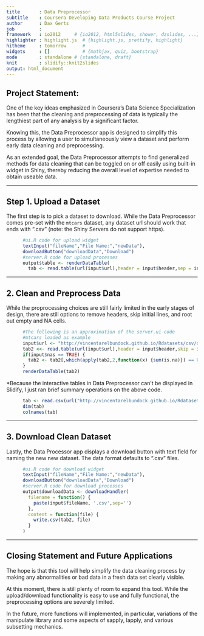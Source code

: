 ```yaml
---
title       : Data Preprocessor
subtitle    : Coursera Developing Data Products Course Project
author      : Dax Gerts
job         :
framework   : io2012     # {io2012, html5slides, shower, dzslides, ...}
highlighter : highlight.js  # {highlight.js, prettify, highlight}
hitheme     : tomorrow      # 
widgets     : []            # {mathjax, quiz, bootstrap}
mode        : standalone # {standalone, draft}
knit        : slidify::knit2slides
output: html_document
---
```


## Project Statement:

One of the key ideas emphasized in Coursera's Data Science Specialization has been that the cleaning and preprocessing of data is typically the lengthiest part of any analysis by a significant factor.

Knowing this, the Data Preprocessor app is designed to simplify this process by allowing a user to simultaneously view a dataset and perform early data cleaning and preprocessing. 

As an extended goal, the Data Preprocessor attempts to find generalized methods for data cleaning that can be toggled on or off easily using built-in widget in Shiny, thereby reducing the overall level of expertise needed to obtain useable data.

---

## Step 1. Upload a Dataset

The first step is to pick a dataset to download. While the Data Preprocessor comes pre-set with the `mtcars` dataset, any dataset url should work that ends with ".csv" (note: the Shiny Servers do not support https).
```r
      #ui.R code for upload widget
      textInput("fileName","File Name:","newData"),
      downloadButton("downloadData","Download")
      #server.R code for upload processes
      output$table <- renderDataTable(
        tab <- read.table(url(input$url),header = input$header,sep = input$space,na.strings =    c("NA","","na","!#DIV/0"))  
```


---

## 2. Clean and Preprocess Data

While the proprocessing choices are still fairly limited in the early stages of design, there are still options to remove headers, skip initial lines, and root out empty and NA cells.

```r
      #The following is an approximation of the server.ui code
      #mtcars loaded as example
      input$url <- "http://vincentarelbundock.github.io/Rdatasets/csv/datasets/mtcars.csv"
      tab2 <<- read.table(url(input$url),header = input$header,skip = input$skip, sep = input$space,na.strings =  c("NA","","na","!#DIV/0"))
      if(input$nas == TRUE) {
        tab2 <- tab2[,which(apply(tab2,2,function(x) {sum(is.na)}) == 0)]
      }
      renderDataTable(tab2)
```
*Because the interactive tables in Data Preprocessor can't be displayed in Slidify, I just ran brief summary operations on the above code.
```r
      tab <- read.csv(url("http://vincentarelbundock.github.io/Rdatasets/csv/datasets/mtcars.csv"))
      dim(tab)
      colnames(tab)
```

---

## 3. Download Clean Dataset

Lastly, the Data Processor app displays a download button with text field for naming the new new dataset. The data format defaults to ".csv" files.

```r
      #ui.R code for download widget
      textInput("fileName","File Name:","newData"),
      downloadButton("downloadData","Download")
      #server.R code for download processes
      output$downloadData <- downloadHandler(
        filename = function() {
          paste(input$fileName, '.csv',sep='')
        },
        content = function(file) {
          write.csv(tab2, file)
        }
      )
```


---

## Closing Statement and Future Applications

The hope is that this tool will help simplify the data cleaning process by making any abnormalities or bad data in a fresh data set clearly visible. 

At this moment, there is still plenty of room to expand this tool. While the upload/download functionality is easy to use and fully functional, the preprocessing options are severely limited. 

In the future, more functions will implemented, in particular, variations of the manipulate library and some aspects of sapply, lapply, and various subsetting mechanics.
